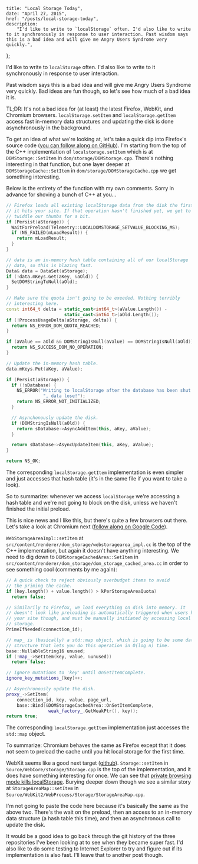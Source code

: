     title: "Local Storage Today",
    date: "April 27, 2015",
    href: "/posts/local-storage-today",
    description:
        "I'd like to write to `localStorage` often. I'd also like to write to it synchronously in response to user interaction. Past wisdom says this is a bad idea and will give me Angry Users Syndrome very quickly.",
};


I'd like to write to `localStorage` often. I'd also like to write to it synchronously in response to user interaction.

Past wisdom says this is a bad idea and will give me Angry Users Syndrome very quickly. Bad ideas are fun though, so let's see how much of a bad idea it is.

TL;DR: It's not a bad idea for (at least) the latest Firefox, WebKit, and Chromium browsers. `localStorage.setItem` and `localStorage.getItem` access fast in-memory data structures and updating the disk is done asynchronously in the background.

To get an idea of what we're looking at, let's take a quick dip into Firefox's source code ([you can follow along on GitHub](https://github.com/mozilla/gecko-dev)). I'm starting from the top of the C++ implementation of `localstorage.setItem` which is at `DOMStorage::SetItem` in `dom/storage/DOMStorage.cpp`. There's nothing interesting in that function, but one layer deeper at `DOMStorageCache::SetItem` in `dom/storage/DOMStorageCache.cpp` we get something interesting.

Below is the entirety of the function with my own comments. Sorry in advance for shoving a bunch of C++ at you…

```cpp
// Firefox loads all existing localStorage data from the disk the first
// it hits your site. If that operation hasn't finished yet, we get to
// twiddle our thumbs for a bit.
if (Persist(aStorage)) {
  WaitForPreload(Telemetry::LOCALDOMSTORAGE_SETVALUE_BLOCKING_MS);
  if (NS_FAILED(mLoadResult)) {
    return mLoadResult;
  }
}

// data is an in-memory hash table containing all of our localStorage
// data, so this is blazing fast.
Data& data = DataSet(aStorage);
if (!data.mKeys.Get(aKey, &aOld)) {
  SetDOMStringToNull(aOld);
}

// Make sure the quota isn't going to be exeeded. Nothing terribly
// interesting here.
const int64_t delta = static_cast<int64_t>(aValue.Length()) -
                      static_cast<int64_t>(aOld.Length());
if (!ProcessUsageDelta(aStorage, delta)) {
  return NS_ERROR_DOM_QUOTA_REACHED;
}

if (aValue == aOld && DOMStringIsNull(aValue) == DOMStringIsNull(aOld)) {
  return NS_SUCCESS_DOM_NO_OPERATION;
}

// Update the in-memory hash table.
data.mKeys.Put(aKey, aValue);

if (Persist(aStorage)) {
  if (!sDatabase) {
    NS_ERROR("Writing to localStorage after the database has been shut down"
              ", data lose!");
    return NS_ERROR_NOT_INITIALIZED;
  }

  // Asynchonously update the disk.
  if (DOMStringIsNull(aOld)) {
    return sDatabase->AsyncAddItem(this, aKey, aValue);
  }

  return sDatabase->AsyncUpdateItem(this, aKey, aValue);
}

return NS_OK;
```

The corresponding `localStorage.getItem` implementation is even simpler and just accesses that hash table (it's in the same file if you want to take a look).

So to summarize: whenever we access `localStorage` we're accessing a hash table and we're not going to block on the disk, unless we haven't finished the initial preload.

This is nice news and I like this, but there's quite a few browsers out there. Let's take a look at Chromium next ([follow along on Google Code](https://chromium.googlesource.com/chromium/src.git/+/master)).

`WebStorageAreaImpl::setItem` at `src/content/renderer/dom_storage/webstoragearea_impl.cc` is the top of the C++ implementation, but again it doesn't have anything interesting. We need to dig down to `DOMStorageCachedArea::SetItem` in `src/content/renderer/dom_storage/dom_storage_cached_area.cc` in order to see something cool (comments by me again):

```cpp
// A quick check to reject obviously overbudget items to avoid
// the priming the cache.
if (key.length() + value.length() > kPerStorageAreaQuota)
  return false;

// Similarily to Firefox, we load everything on disk into memory. It
// doesn't look like preloading is automatically triggered when users hit
// your site though, and must be manually initiated by accessing local
// storage.
PrimeIfNeeded(connection_id);

// map_ is (basically) a std::map object, which is going to be some data
// structure that lets you do this operation in O(log n) time.
base::NullableString16 unused;
if (!map_->SetItem(key, value, &unused))
  return false;

// Ignore mutations to 'key' until OnSetItemComplete.
ignore_key_mutations_[key]++;

// Asynchronously update the disk.
proxy_->SetItem(
    connection_id, key, value, page_url,
    base::Bind(&DOMStorageCachedArea::OnSetItemComplete,
                weak_factory_.GetWeakPtr(), key));
return true;
```

The corresponding `localStorage.getItem` implementation just accesses the `std::map` object.

To summarize: Chromium behaves the same as Firefox except that it does not seem to preload the cache until you hit local storage for the first time.

WebKit seems like a good next target ([github](https://github.com/WebKit/webkit)). `Storage::setItem` in `Source/WebCore/storage/Storage.cpp` is the top of the implementation, and it does have something interesting for once. We can see that [private browsing mode kills localStorage](http://stackoverflow.com/a/14555361/3920202). Burying deeper down though we see a similar story at `StorageAreaMap::setItem` in `Source/WebKit2/WebProcess/Storage/StorageAreaMap.cpp`.

I'm not going to paste the code here because it's basically the same as the above two. There's the wait on the preload, then an access to an in-memory data structure (a hash table this time), and then an asynchronous call to update the disk.

It would be a good idea to go back through the git history of the three repositories I've been looking at to see when they became super fast. I'd also like to do some testing to Internet Explorer to try and figure out if its implementation is also fast. I'll leave that to another post though.
